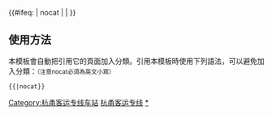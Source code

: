 {{鐵道路線|lua=1
| 模板名稱 = 杭甬客运专线
| 名稱 = [[杭甬客运专线]]
| 代表色 = #0033c9
| Logo = [[File:China Railways.svg|17px]]
| 車站列表 = 杭州东 ~ 杭州南 ~ 绍兴北 ~ 绍兴东 ~ 余姚北 ~ 庄桥站 (宁波市) ~ #宁波#（→[[甬台温铁路]]）
| 註釋 =该线系[[杭福深客運專線]]的一部分
}}<includeonly>
{{#ifeq: {{{1}}} | nocat | <!--空--> | [[Category:杭甬客运专线车站]] }}</includeonly><noinclude>

==使用方法==
本模板會自動把引用它的頁面加入分類。引用本模板時使用下列語法，可以避免加入分類：<small>（注意nocat必須為英文小寫）</small>
 <nowiki>{{</nowiki>{{PAGENAME}}<nowiki>|nocat}}</nowiki>
[[Category:中國鐵路路線模板|杭甬客运专线]]
[[Category:杭甬客运专线车站|*]]
</noinclude>